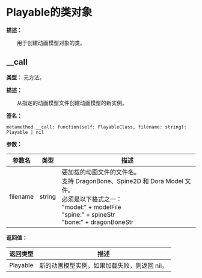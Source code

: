 # Playable的类对象

**描述：**

&emsp;&emsp;用于创建动画模型对象的类。

## __call

**类型：** 元方法。

**描述：**

&emsp;&emsp;从指定的动画模型文件创建动画模型的新实例。

**签名：**
```tl
metamethod __call: function(self: PlayableClass, filename: string): Playable | nil
```

**参数：**

| 参数名 | 类型 | 描述 |
| --- | --- | --- |
| filename | string | 要加载的动画文件的文件名。<br/>支持 DragonBone、Spine2D 和 Dora Model 文件。<br/>必须是以下格式之一：<br/>	"model:" + modelFile<br/>	"spine:" + spineStr<br/>	"bone:" + dragonBoneStr |

**返回值：**

| 返回类型 | 描述 |
| --- | --- |
| Playable | 新的动画模型实例，如果加载失败，则返回 nil。 |
